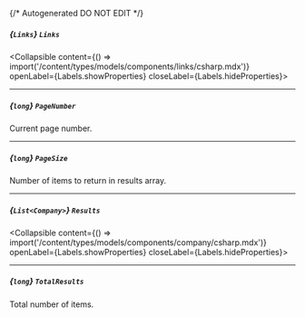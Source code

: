 {/* Autogenerated DO NOT EDIT  */}

##### *{`Links`}* `Links`
<Collapsible content={() => import('/content/types/models/components/links/csharp.mdx')} openLabel={Labels.showProperties} closeLabel={Labels.hideProperties}>
</Collapsible>

---
##### *{`long`}* `PageNumber`
Current page number.

---
##### *{`long`}* `PageSize`
Number of items to return in results array.

---
##### *{`List<Company>`}* `Results`
<Collapsible content={() => import('/content/types/models/components/company/csharp.mdx')} openLabel={Labels.showProperties} closeLabel={Labels.hideProperties}>
</Collapsible>

---
##### *{`long`}* `TotalResults`
Total number of items.


